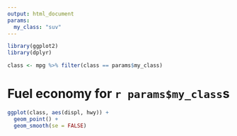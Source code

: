 ```yaml
---
output: html_document
params:
  my_class: "suv"
---
```


```r
library(ggplot2)
library(dplyr)

class <- mpg %>% filter(class == params$my_class)
```

# Fuel economy for `r params$my_class`s

```r
ggplot(class, aes(displ, hwy)) + 
  geom_point() + 
  geom_smooth(se = FALSE)
```

